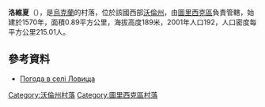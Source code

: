 {{coord|50|57|23|N|24|49|49|E|scale:30000|display=title}}

'''洛維夏'''（{{lang-uk|Ловища}}），是[[烏克蘭|烏克蘭]]的村落，位於該國西部[[沃倫州|沃倫州]]，由[[圖里西克區|圖里西克區]]負責管轄，始建於1570年，面積0.89平方公里，海拔高度189米，2001年人口192，人口密度每平方公里215.01人。

==參考資料==
* [http://weather.in.ua/ua/volynskaja/13722 Погода в селі Ловища] {{Wayback|url=http://weather.in.ua/ua/volynskaja/13722 |date=20111219101404 }}

[[Category:沃倫州村落|Category:沃倫州村落]]
[[Category:圖里西克區村落|Category:圖里西克區村落]]


{{Volyn-geo-stub}}